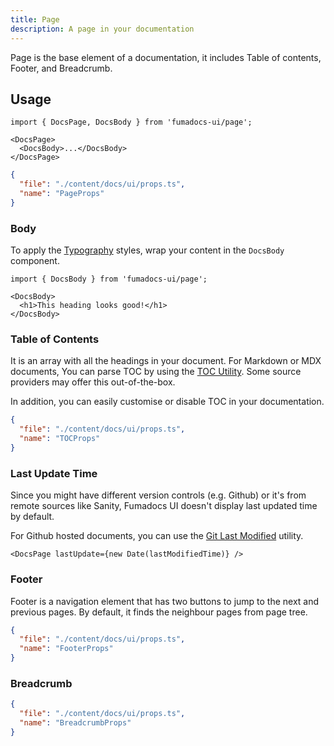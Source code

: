 ```yaml
---
title: Page
description: A page in your documentation
---
```


Page is the base element of a documentation, it includes Table of contents,
Footer, and Breadcrumb.

## Usage

```mdx
import { DocsPage, DocsBody } from 'fumadocs-ui/page';

<DocsPage>
  <DocsBody>...</DocsBody>
</DocsPage>
```

```json doc-gen:typescript
{
  "file": "./content/docs/ui/props.ts",
  "name": "PageProps"
}
```

### Body

To apply the [Typography](/docs/ui/theme#typography) styles, wrap your content in the `DocsBody` component.

```mdx
import { DocsBody } from 'fumadocs-ui/page';

<DocsBody>
  <h1>This heading looks good!</h1>
</DocsBody>
```

### Table of Contents

It is an array with all the headings in your document. For Markdown or MDX
documents, You can parse TOC by using the
[TOC Utility](/docs/headless/utils/get-toc). Some source providers may offer this out-of-the-box.

In addition, you can easily customise or disable TOC in your documentation.

```json doc-gen:typescript
{
  "file": "./content/docs/ui/props.ts",
  "name": "TOCProps"
}
```

### Last Update Time

Since you might have different version controls (e.g. Github) or it's from
remote sources like Sanity, Fumadocs UI doesn't display last updated time by
default.

For Github hosted documents, you can use
the [Git Last Modified](/docs/headless/utils/git-last-edit) utility.

```tsx
<DocsPage lastUpdate={new Date(lastModifiedTime)} />
```

### Footer

Footer is a navigation element that has two buttons to jump to the next and previous pages. By default, it finds the neighbour pages from page tree.

```json doc-gen:typescript
{
  "file": "./content/docs/ui/props.ts",
  "name": "FooterProps"
}
```

### Breadcrumb

```json doc-gen:typescript
{
  "file": "./content/docs/ui/props.ts",
  "name": "BreadcrumbProps"
}
```
